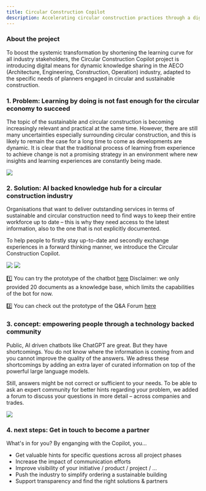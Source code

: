 ```yaml
---
title: Circular Construction Copilot
description: Accelerating circular construction practices through a digital knowledge hub that adapts to industry needs.
---
```


### About the project

To boost the systemic transformation by shortening the learning curve for all industry stakeholders, the Circular Construction Copilot project is introducing digital means for dynamic knowledge sharing in the AECO (Architecture, Engineering, Construction, Operation) industry, adapted to the specific needs of planners engaged in circular and sustainable construction.


### 1. Problem: Learning by doing is not fast enough for the circular economy to succeed

The topic of the sustainable and circular construction is becoming increasingly relevant and practical at the same time. However, there are still many uncertainties especially surrounding circular construction, and this is likely to remain the case for a long time to come as developments are dynamic. It is clear that the traditional process of learning from experience to achieve change is not a promising strategy in an environment where new insights and learning experiences are constantly being made. 

![](/images/projects/circular-construction-co-pilot/circular-construction-co-pilot-5.png)


### 2. Solution: AI backed knowledge hub for a circular construction industry

Organisations that want to deliver outstanding services in terms of sustainable and circular construction need to find ways to keep their entire workforce up to date – this is why they need access to the latest information, also to the one that is not explicitly documented.

To help people to firstly stay up-to-date and secondly exchange experiences in a forward thinking manner, we introduce the Circular Construction Copilot.

![](/images/projects/circular-construction-co-pilot/circular-construction-co-pilot-6.png)
![](/images/projects/circular-construction-co-pilot/circular-construction-co-pilot-7.png)

1️⃣ You can try the prototype of the chatbot [here](https://ragtime.ateleris.com/ac89c714-05cd-4002-bd2e-e742d82ae8cf/chat)
Disclaimer: we only provided 20 documents as a knowledge base, which limits the capabilities of the bot for now.

2️⃣ You can check out the prototype of the Q&A Forum [here](https://answer.opensource.construction/)


### 3. concept: empowering people through a technology backed community
Public, AI driven chatbots like ChatGPT are great. But they have shortcomings. You do not know where the information is coming from and you cannot improve the quality of the answers. We adress these shortcomings by adding an extra layer of curated information on top of the powerful large language models. 

Still, answers might be not correct or sufficient to your needs. To be able to ask an expert community for better hints regarding your problem, we added a forum to discuss your questions in more detail – across companies and trades.

![](/images/projects/circular-construction-co-pilot/circular-construction-co-pilot-8.png)


### 4. next steps: Get in touch to become a partner
What's in for you? By enganging with the Copilot, you...
<ul>
  <li>Get valuable hints for specific questions across all project phases</li>
  <li>Increase the impact of communication efforts</li>
  <li>Improve visibility of your initiative / product / project / …</li>
  <li>Push the industry to simplify ordering a sustainable building</li>
  <li>Support transparency and find the right solutions & partners</li>
</ul>


